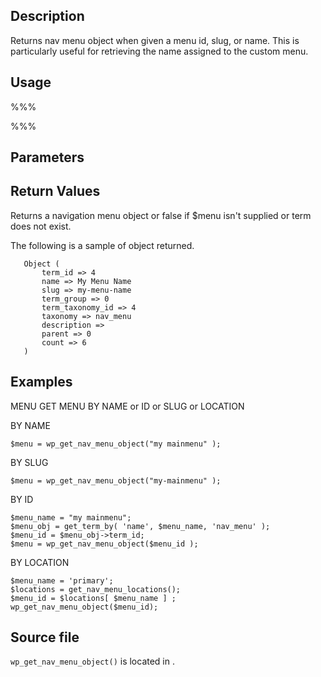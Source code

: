 == Description ==

Returns nav menu object when given a menu id, slug, or name. This is particularly useful for retrieving the name assigned to the custom menu.

== Usage ==

%%% <?php $menu_object = wp_get_nav_menu_object( $menu ); ?> %%%

== Parameters ==
{{Parameter|$menu|string|Menu 'id','name' or 'slug'}}

== Return Values ==

Returns a navigation menu object or false if $menu isn't supplied or term does not exist.

The following is a sample of object returned. 

    Object (
        term_id => 4
        name => My Menu Name
        slug => my-menu-name
        term_group => 0
        term_taxonomy_id => 4
        taxonomy => nav_menu
        description => 
        parent => 0
        count => 6
    )

== Examples ==


MENU GET MENU BY NAME or ID or SLUG or LOCATION

BY NAME
 $menu = wp_get_nav_menu_object("my mainmenu" );

BY SLUG
 $menu = wp_get_nav_menu_object("my-mainmenu" );


BY ID
 $menu_name = "my mainmenu";
 $menu_obj = get_term_by( 'name', $menu_name, 'nav_menu' );
 $menu_id = $menu_obj->term_id;
 $menu = wp_get_nav_menu_object($menu_id );

BY LOCATION 
 $menu_name = 'primary';
 $locations = get_nav_menu_locations();
 $menu_id = $locations[ $menu_name ] ;
 wp_get_nav_menu_object($menu_id);

== Source file ==

<tt>wp_get_nav_menu_object()</tt> is located in {{Trac|wp-includes/nav-menu.php}}.